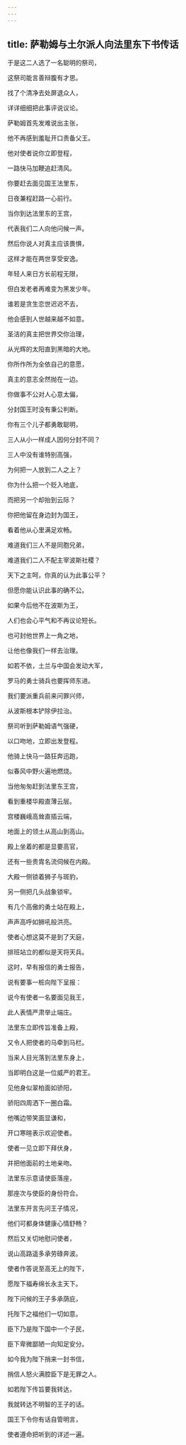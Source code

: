 ```yaml
---
---
---
```

title: 萨勒姆与土尔派人向法里东下书传话
---




于是这二人选了一名聪明的祭司，

这祭司能言善辩腹有才思。

找了个清净去处屏退众人，

详详细细把此事评说议论。

萨勒姆首先发难说出主张，

他不再感到羞耻开口责备父王。

他对使者说你立即登程，

一路快马加鞭追赶清风。

你要赶去面见国王法里东，

日夜兼程赶路一心前行。

当你到达法里东的王宫，

代表我们二人向他问候一声。

然后你说人对真主应该畏惧，

这样才能在两世享受安逸。

年轻人来日方长前程无限，

但白发老者再难变为黑发少年。

谁若是贪生恋世迟迟不去，

他会感到人世越来越不如意。

圣洁的真主把世界交你治理，

从光辉的太阳直到黑暗的大地。

你所作所为全依自己的意愿，

真主的意志全然抛在一边。

你做事不公对人心意太偏，

分封国王时没有秉公判断。

你有三个儿子都勇敢聪明，

三人从小一样成人因何分封不同？

三人中没有谁特别高强，

为何把一人放到二人之上？

你为什么把一个贬入地底，

而把另一个却抬到云际？

你把他留在身边封为国王，

看着他从心里满足欢畅。

难道我们三人不是同胞兄弟，

难道我们二人不配主宰波斯社稷？

天下之主呵，你真的认为此事公平？

但愿你能认识此事的确不公。

如果今后他不在波斯为王，

人们也会心平气和不再议论短长。

也可封他世界上一角之地，

让他也像我们一样去治理。

如若不依，土兰与中国会发动大军，

罗马的勇士骑兵也要挥师东进。

我们要派重兵前来问罪兴师，

从波斯根本铲除伊拉治。

祭司听到萨勒姆语气强硬，

以口吻地，立即出发登程。

他骑上快马一路狂奔迅跑，

似春风中野火遍地燃烧。

当他匆匆赶到法里东王宫，

看到重楼华殿直薄云层。

宫楼巍峨高耸直插云端，

地面上的领土从高山到高山。

殿上坐着的都是显要高官，

还有一些贵胄名流伺候在内殿。

大殿一侧锁着狮子与斑豹，

另一侧把几头战象锁牢。

有几个高傲的勇士站在殿上，

声声高呼如狮吼般洪亮。

使者心想这莫不是到了天庭，

排班站立的都似是天将天兵。

这时，早有报信的勇士报告，

说有要事一桩向陛下呈报：

说今有使者一名要面见我王，

此人表情严肃举止端庄。

法里东立即传旨准备上殿，

又令人把使者的马牵到马栏。

当来人目光落到法里东身上，

当即明白这是一位威严的君王。

见他身似翠柏面如骄阳，

骄阳四周洒下一圈白霜。

他嘴边带笑面显谦和，

开口寒暄表示欢迎使者。

使者一见立即下拜伏身，

并把他面前的土地亲吻。

法里东示意请使臣落座，

那座次与使臣的身份符合。

法里东开言先问王子情况，

他们可都身体健康心情舒畅？

然后又关切地慰问使者，

说山高路遥多承劳碌奔波。

使者作答说至高无上的陛下，

愿陛下福寿绵长永主天下。

陛下问候的王子多承荫庇，

托陛下之福他们一切如意。

臣下乃是陛下国中一个子民，

臣下卑微鄙陋一向知足安分。

如今我为陛下捎来一封书信，

捎信人怒火满腔臣下是无罪之人。

如若陛下传旨要我转达，

我就转达不明智的王子的话。

国王下令你有话自管明言，

使者遵命把听到的详述一遍。